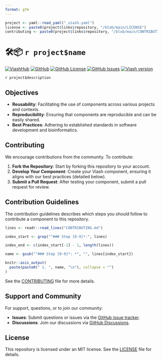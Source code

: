 ```yaml
---
format: gfm
---
```

```r
project <- yaml::read_yaml("_viash.yaml")
license <- paste0(project$links$repository, "/blob/main/LICENSE")
contributing <- paste0(project$links$repository, "/blob/main/CONTRIBUTING.md")
```
# 🛠📦 `r project$name`

[![ViashHub](https://img.shields.io/badge/ViashHub-`r project$name`-7a4baa)](https://web.viash-hub.com/packages/`r project$name`) 
[![GitHub](https://img.shields.io/badge/GitHub-viash--hub%2F`r project$name`-blue)](`r project$links$repository`) 
[![GitHub License](https://img.shields.io/github/license/viash-hub/`r project$name`)](`r license`) 
[![GitHub Issues](https://img.shields.io/github/issues/viash-hub/`r project$name`)](`r project$links$issue_tracker`) 
[![Viash version](https://img.shields.io/badge/Viash-v`r gsub("-", "--", project$viash_version)`-blue)](https://viash.io)

`r project$description`

## Objectives

- **Reusability**: Facilitating the use of components across various projects and contexts.
- **Reproducibility**: Ensuring that components are reproducible and can be easily shared.
- **Best Practices**: Adhering to established standards in software development and bioinformatics.

## Contributing

We encourage contributions from the community. To contribute:

1. **Fork the Repository**: Start by forking this repository to your account.
2. **Develop Your Component**: Create your Viash component, ensuring it aligns with our best practices (detailed below).
3. **Submit a Pull Request**: After testing your component, submit a pull request for review.

## Contribution Guidelines

The contribution guidelines describes which steps you should follow to contribute a component to this repository.

```r
lines <- readr::read_lines("CONTRIBUTING.md")

index_start <- grep("^### Step [0-9]*:", lines)

index_end <- c(index_start[-1] - 1, length(lines))

name <- gsub("^### Step [0-9]*: *", "", lines[index_start])

knitr::asis_output(
  paste(paste0(" 1. ", name, "\n"), collapse = "")
)
```

See the [CONTRIBUTING](`r contributing`) file for more details.


## Support and Community

For support, questions, or to join our community:

- **Issues**: Submit questions or issues via the [GitHub issue tracker](`r project$links$issue_tracker`).
- **Discussions**: Join our discussions via [GitHub Discussions](`r project$links$repository`/discussions).

## License
This repository is licensed under an MIT license. See the [LICENSE](`r license`) file for details.
